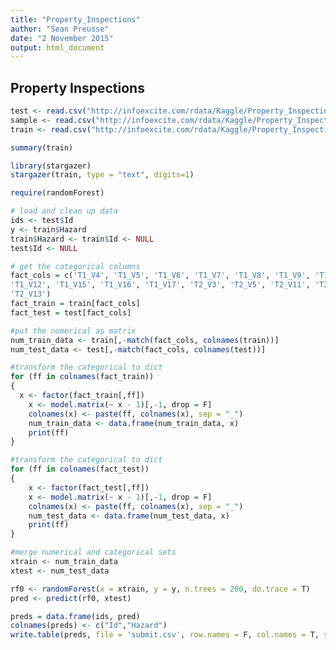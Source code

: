 ```yaml
---
title: "Property_Inspections"
author: "Sean Preusse"
date: "2 November 2015"
output: html_document
---
```


## Property Inspections

```r
test <- read.csv("http://infoexcite.com/rdata/Kaggle/Property_Inspection/test.csv")
sample <- read.csv("http://infoexcite.com/rdata/Kaggle/Property_Inspection/sample_submission.csv")
train <- read.csv("http://infoexcite.com/rdata/Kaggle/Property_Inspection/train.csv")
```

```r
summary(train)

library(stargazer)
stargazer(train, type = "text", digits=1)

```


```r
require(randomForest)

# load and clean up data
ids <- test$Id
y <- train$Hazard
train$Hazard <- train$Id <- NULL
test$Id <- NULL

# get the categorical columns
fact_cols = c('T1_V4', 'T1_V5', 'T1_V6', 'T1_V7', 'T1_V8', 'T1_V9', 'T1_V11', 
'T1_V12', 'T1_V15', 'T1_V16', 'T1_V17', 'T2_V3', 'T2_V5', 'T2_V11', 'T2_V12',
'T2_V13')
fact_train = train[fact_cols]
fact_test = test[fact_cols]

#put the numerical as matrix
num_train_data <- train[,-match(fact_cols, colnames(train))]
num_test_data <- test[,-match(fact_cols, colnames(test))]

#transform the categorical to dict
for (ff in colnames(fact_train))
{
  x <- factor(fact_train[,ff])
	x <- model.matrix(~ x - 1)[,-1, drop = F]
	colnames(x) <- paste(ff, colnames(x), sep = "_")
	num_train_data <- data.frame(num_train_data, x)
	print(ff)
}

#transform the categorical to dict
for (ff in colnames(fact_test))
{
	x <- factor(fact_test[,ff])
	x <- model.matrix(~ x - 1)[,-1, drop = F]
	colnames(x) <- paste(ff, colnames(x), sep = "_")
	num_test_data <- data.frame(num_test_data, x)
	print(ff)
}

#merge numerical and categorical sets
xtrain <- num_train_data
xtest <- num_test_data

rf0 <- randomForest(x = xtrain, y = y, n.trees = 200, do.trace = T)
pred <- predict(rf0, xtest)

preds = data.frame(ids, pred)
colnames(preds) <- c("Id","Hazard")
write.table(preds, file = 'submit.csv', row.names = F, col.names = T, sep = ",", quote = F)
```


